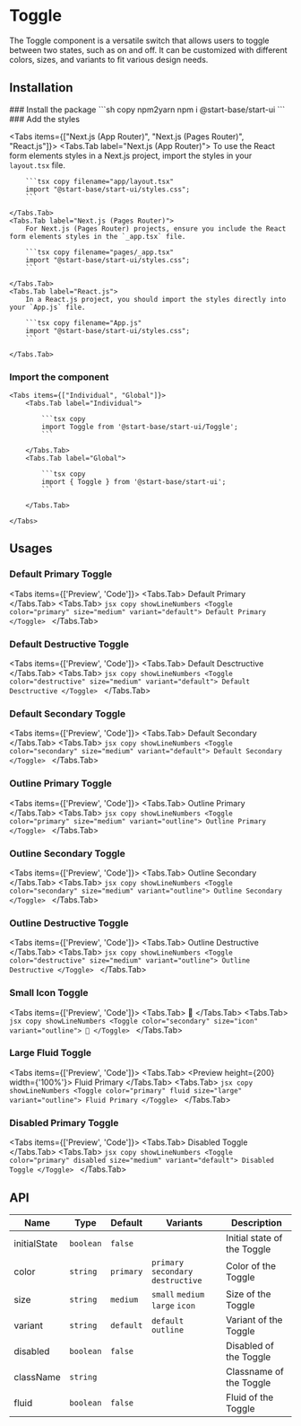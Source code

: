 
# Toggle

The Toggle component is a versatile switch that allows users to toggle between two states, such as on and off. It can be customized with different colors, sizes, and variants to fit various design needs.

## Installation

<Steps>
### Install the package
```sh copy npm2yarn
npm i @start-base/start-ui
```
### Add the styles

<Tabs items={["Next.js (App Router)", "Next.js (Pages Router)", "React.js"]}>
    <Tabs.Tab label="Next.js (App Router)">
        To use the React form elements styles in a Next.js project, import the styles in your `layout.tsx` file.

        ```tsx copy filename="app/layout.tsx"
        import "@start-base/start-ui/styles.css";
        ```

    </Tabs.Tab>
    <Tabs.Tab label="Next.js (Pages Router)">
        For Next.js (Pages Router) projects, ensure you include the React form elements styles in the `_app.tsx` file.

        ```tsx copy filename="pages/_app.tsx"
        import "@start-base/start-ui/styles.css";
        ```

    </Tabs.Tab>
    <Tabs.Tab label="React.js">
        In a React.js project, you should import the styles directly into your `App.js` file.

        ```tsx copy filename="App.js"
        import "@start-base/start-ui/styles.css";
        ```

    </Tabs.Tab>

</Tabs>

### Import the component

    <Tabs items={["Individual", "Global"]}>
        <Tabs.Tab label="Individual">

            ```tsx copy
            import Toggle from '@start-base/start-ui/Toggle';
            ```

        </Tabs.Tab>
        <Tabs.Tab label="Global">

            ```tsx copy
            import { Toggle } from '@start-base/start-ui';
            ```

        </Tabs.Tab>

    </Tabs>

</Steps>

## Usages

### Default Primary Toggle

<Tabs items={['Preview', 'Code']}>
  <Tabs.Tab>
    <Preview height={200}>
      <Toggle color="primary" size="medium" variant="default">
        Default Primary
      </Toggle>
    </Preview>
  </Tabs.Tab>
  <Tabs.Tab>
    ```jsx copy showLineNumbers
    <Toggle color="primary" size="medium" variant="default">
      Default Primary
    </Toggle>
    ```
  </Tabs.Tab>
</Tabs>

### Default Destructive Toggle

<Tabs items={['Preview', 'Code']}>
  <Tabs.Tab>
    <Preview height={200}>
      <Toggle color="destructive" size="medium" variant="default">
        Default Desctructive
      </Toggle>
    </Preview>
  </Tabs.Tab>
  <Tabs.Tab>
    ```jsx copy showLineNumbers
    <Toggle color="destructive" size="medium" variant="default">
      Default Desctructive
    </Toggle>
    ```
  </Tabs.Tab>
</Tabs>

### Default Secondary Toggle

<Tabs items={['Preview', 'Code']}>
  <Tabs.Tab>
    <Preview height={200}>
      <Toggle color="secondary" size="medium" variant="default">
        Default Secondary
      </Toggle>
    </Preview>
  </Tabs.Tab>
  <Tabs.Tab>
    ```jsx copy showLineNumbers
    <Toggle color="secondary" size="medium" variant="default">
      Default Secondary
    </Toggle>
    ```
  </Tabs.Tab>
</Tabs>

### Outline Primary Toggle

<Tabs items={['Preview', 'Code']}>
  <Tabs.Tab>
    <Preview height={200}>
      <Toggle color="primary" size="medium" variant="outline">
        Outline Primary
      </Toggle>
    </Preview>
  </Tabs.Tab>
  <Tabs.Tab>
    ```jsx copy showLineNumbers
    <Toggle color="primary" size="medium" variant="outline">
      Outline Primary
    </Toggle>
    ```
  </Tabs.Tab>
</Tabs>

### Outline Secondary Toggle

<Tabs items={['Preview', 'Code']}>
  <Tabs.Tab>
    <Preview height={200}>
      <Toggle color="secondary" size="medium" variant="outline">
        Outline Secondary
      </Toggle>
    </Preview>
  </Tabs.Tab>
  <Tabs.Tab>
    ```jsx copy showLineNumbers
    <Toggle color="secondary" size="medium" variant="outline">
      Outline Secondary
    </Toggle>
    ```
  </Tabs.Tab>
</Tabs>

### Outline Destructive Toggle

<Tabs items={['Preview', 'Code']}>
  <Tabs.Tab>
    <Preview height={200}>
      <Toggle color="destructive" size="medium" variant="outline">
        Outline Destructive
      </Toggle>
    </Preview>
  </Tabs.Tab>
  <Tabs.Tab>
    ```jsx copy showLineNumbers
    <Toggle color="destructive" size="medium" variant="outline">
      Outline Destructive
    </Toggle>
    ```
  </Tabs.Tab>
</Tabs>

### Small Icon Toggle

<Tabs items={['Preview', 'Code']}>
  <Tabs.Tab>
    <Preview height={200}>
      <Toggle color="secondary" size="icon" variant="outline">
        🔔
      </Toggle>
    </Preview>
  </Tabs.Tab>
  <Tabs.Tab>
    ```jsx copy showLineNumbers
    <Toggle color="secondary" size="icon" variant="outline">
      🔔
    </Toggle>
    ```
  </Tabs.Tab>
</Tabs>

### Large Fluid Toggle

<Tabs items={['Preview', 'Code']}>
  <Tabs.Tab>
    <Preview height={200} width={'100%'}>
      <Toggle color="primary" fluid size="large" variant="outline">
        Fluid Primary
      </Toggle>
    </Preview>
  </Tabs.Tab>
  <Tabs.Tab>
    ```jsx copy showLineNumbers
    <Toggle color="primary" fluid size="large" variant="outline">
      Fluid Primary
    </Toggle>
    ```
  </Tabs.Tab>
</Tabs>

### Disabled Primary Toggle

<Tabs items={['Preview', 'Code']}>
  <Tabs.Tab>
    <Preview height={200}>
      <Toggle color="primary" disabled size="medium" variant="default">
        Disabled Toggle
      </Toggle>
    </Preview>
  </Tabs.Tab>
  <Tabs.Tab>
    ```jsx copy showLineNumbers
    <Toggle color="primary" disabled size="medium" variant="default">
      Disabled Toggle
    </Toggle>
    ```
  </Tabs.Tab>
</Tabs>

## API

| Name         | Type      | Default   | Variants                            | Description                 |
| ------------ | --------- | --------- | ----------------------------------- | --------------------------- |
| initialState | `boolean` | `false`   |                                     | Initial state of the Toggle |
| color        | `string`  | `primary` | `primary` `secondary` `destructive` | Color of the Toggle         |
| size         | `string`  | `medium`  | `small` `medium` `large` `icon`     | Size of the Toggle          |
| variant      | `string`  | `default` | `default` `outline`                 | Variant of the Toggle       |
| disabled     | `boolean` | `false`   |                                     | Disabled of the Toggle      |
| className    | `string`  |           |                                     | Classname of the Toggle     |
| fluid        | `boolean` | `false`   |                                     | Fluid of the Toggle         |
